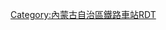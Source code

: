 <noinclude>{{BS-map
| title = 罕台川站站线布置图
| map = </noinclude>
\CONTg\CONTg\\\\~~ ~~[[包西铁路]][[上行线|上]]/[[下行线]][[包头站]]方向
\STRg\STRf\\\\
\STR\STR\\\\
\ABZg2\STR+c3\\\\
\STR+c1\ABZg+4\\\\
\STR\STR\ENDEa\\\
\STR\ABZg2\STR+c3\\\
\STR+c2\ABZg3!~STRc1\ABZg+4\\\
\ABZg+1\STR+c4\STR\\\
ENDEa\STR\STR\ABZg2\STRc3\\
STR\STR\STR\STR+c1\STR+4\\
STR\STR\STR\STR\ABZg2\STRc3\
STR\STR\STR\STR\STR+c1\STR+4\
STR!~num4l\STR\STR\STR!~num3l\STR!~num5l\STR!~num7l\
STR\STR!~num2l\STR!~num1l\STR\STR\STR\
STR\STR\STR\STR\STR\STR\
STR\STR\STR\ABZg2\STR+c3\STR\
STR2\STR+c3\STR\STR+c1\ABZg+4\STR\
STRc1\ABZg+4\STR\STR\ABZg2\ABZg3\
\STR\STR\STR\ABZg+1\ABZg+4\ENDEa
\STR\STR\STR\STR\STR\STR
\STR\STR\STR+c2\ABZg3\STR+c2\STR3
\ABZg2\STR+c3\ABZg+1\STR+c4\ABZg+1\STRc4
\STR+c1\ABZg+4!~STRc2\STR3\ENDEe\STR\
\STR\ABZg+1\STRc4\\ENDEe\
\STR\STR\\\\
\STR+c2\ABZg3\\\\
\ABZg+1\STR+c4\\\\
\STR\STR\\\\
\STRg\STRf\\\\
\CONTf\CONTf\\\\~~ ~~[[包西铁路]]上/下行线[[新丰镇站]]方向
<noinclude>}}

{{Rdt intro|[[罕台川站]]}}

[[Category:內蒙古自治區鐵路車站RDT]]
</noinclude>